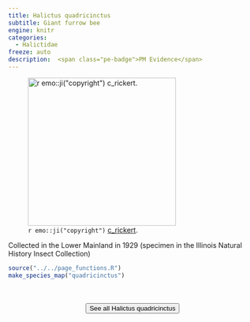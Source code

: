 ```yaml
---
title: Halictus quadricinctus
subtitle: Giant furrow bee
engine: knitr
categories:
  - Halictidae
freeze: auto
description:  <span class="pe-badge">PM Evidence</span>
---
```

![`r emo::ji("copyright")` [c_rickert ](https://inaturalist.ca/photos/340805368/).](https://inaturalist-open-data.s3.amazonaws.com/photos/340805368/large.jpg){height=300}

Collected in the Lower Mainland in 1929 (specimen in the Illinois Natural History Insect Collection)



```r
source("../../page_functions.R")
make_species_map("quadricinctus")
```
<br><br>
<center>


<a href="https://inaturalist.ca/observations?place_id=any&quality_grade=research&subview=map&taxon_id=484543"><button type="button" class="btn btn-secondary">See all Halictus quadricinctus <i class="fa-solid fa-arrow-up-right-from-square"></i> </button></a>
</center>
